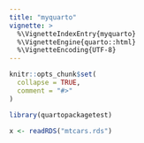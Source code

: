```yaml
---
title: "myquarto"
vignette: >
  %\VignetteIndexEntry{myquarto}
  %\VignetteEngine{quarto::html}
  %\VignetteEncoding{UTF-8}
---
```


```r
knitr::opts_chunk$set(
  collapse = TRUE,
  comment = "#>"
)
```

```r
library(quartopackagetest)
```

```r
x <- readRDS("mtcars.rds")
```
